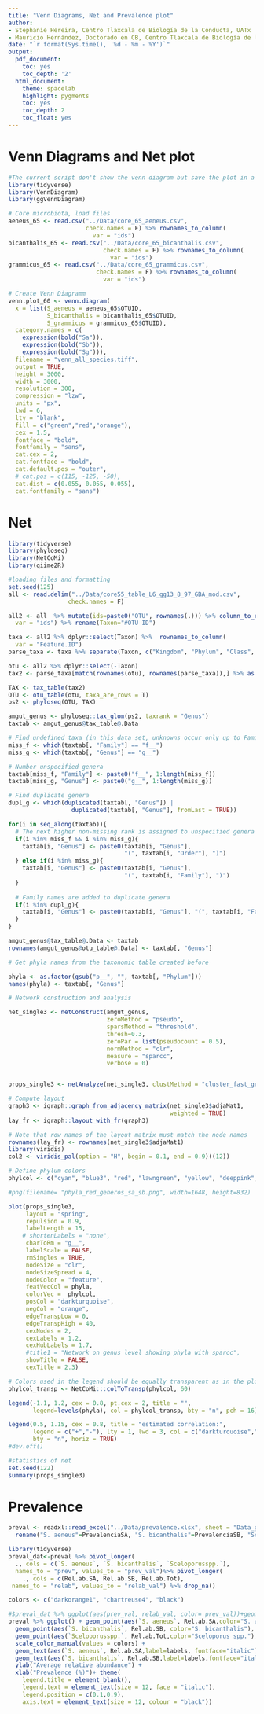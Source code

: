 ```yaml
---
title: "Venn Diagrams, Net and Prevalence plot"
author:
- Stephanie Hereira, Centro Tlaxcala de Biología de la Conducta, UATx
- Mauricio Hernández, Doctorado en CB, Centro Tlaxcala de Biología de la Conducta, UATx
date: "`r format(Sys.time(), '%d - %m - %Y')`"
output:
  pdf_document:
    toc: yes
    toc_depth: '2'
  html_document:
    theme: spacelab
    highlight: pygments
    toc: yes
    toc_depth: 2
    toc_float: yes
---
```



# Venn Diagrams and Net plot

```r
#The current script don't show the venn diagram but save the plot in a .tiff file
library(tidyverse)
library(VennDiagram)
library(ggVennDiagram)

# Core microbiota, load files
aeneus_65 <- read.csv("../Data/core_65_aeneus.csv",
                      check.names = F) %>% rownames_to_column(
                        var = "ids")
bicanthalis_65 <- read.csv("../Data/core_65_bicanthalis.csv",
                           check.names = F) %>% rownames_to_column(
                             var = "ids") 
grammicus_65 <- read.csv("../Data/core_65_grammicus.csv",
                         check.names = F) %>% rownames_to_column(
                           var = "ids")

# Create Venn Diagramm
venn.plot_60 <- venn.diagram(
  x = list(S_aeneus = aeneus_65$OTUID,
           S_bicanthalis = bicanthalis_65$OTUID,
           S_grammicus = grammicus_65$OTUID),
  category.names = c(
    expression(bold("Sa")),
    expression(bold("Sb")),
    expression(bold("Sg"))),
  filename = "venn_all_species.tiff",
  output = TRUE,
  height = 3000,
  width = 3000,
  resolution = 300,
  compression = "lzw",
  units = "px",
  lwd = 6,
  lty = "blank",
  fill = c("green","red","orange"),
  cex = 1.5,
  fontface = "bold",
  fontfamily = "sans",
  cat.cex = 2,
  cat.fontface = "bold",
  cat.default.pos = "outer",
  # cat.pos = c(115, -125, -50),
  cat.dist = c(0.055, 0.055, 0.055),
  cat.fontfamily = "sans")
```

# Net
```r
library(tidyverse)
library(phyloseq)
library(NetCoMi)
library(qiime2R)

#loading files and formatting
set.seed(125)
all <- read.delim("../Data/core55_table_L6_gg13_8_97_GBA_mod.csv", 
                 check.names = F)

all2 <- all  %>% mutate(ids=paste0("OTU", rownames(.))) %>% column_to_rownames(
  var = "ids") %>% rename(Taxon="#OTU ID")

taxa <- all2 %>% dplyr::select(Taxon) %>%  rownames_to_column(
  var = "Feature.ID")
parse_taxa <- taxa %>% separate(Taxon, c("Kingdom", "Phylum", "Class", "Order", "Family", "Genus"), sep = ";") %>% column_to_rownames(var = "Feature.ID")

otu <- all2 %>% dplyr::select(-Taxon)
tax2 <- parse_taxa[match(rownames(otu), rownames(parse_taxa)),] %>% as.matrix()

TAX <- tax_table(tax2)
OTU <- otu_table(otu, taxa_are_rows = T)
ps2 <- phyloseq(OTU, TAX)

amgut_genus <- phyloseq::tax_glom(ps2, taxrank = "Genus")
taxtab <- amgut_genus@tax_table@.Data

# Find undefined taxa (in this data set, unknowns occur only up to Family)
miss_f <- which(taxtab[, "Family"] == "f__")
miss_g <- which(taxtab[, "Genus"] == "g__")

# Number unspecified genera
taxtab[miss_f, "Family"] <- paste0("f__", 1:length(miss_f))
taxtab[miss_g, "Genus"] <- paste0("g__", 1:length(miss_g))

# Find duplicate genera
dupl_g <- which(duplicated(taxtab[, "Genus"]) |
                  duplicated(taxtab[, "Genus"], fromLast = TRUE))

for(i in seq_along(taxtab)){
  # The next higher non-missing rank is assigned to unspecified genera
  if(i %in% miss_f && i %in% miss_g){
    taxtab[i, "Genus"] <- paste0(taxtab[i, "Genus"], 
                                 "(", taxtab[i, "Order"], ")")
  } else if(i %in% miss_g){
    taxtab[i, "Genus"] <- paste0(taxtab[i, "Genus"],
                                 "(", taxtab[i, "Family"], ")")
  }
  
  # Family names are added to duplicate genera
  if(i %in% dupl_g){
    taxtab[i, "Genus"] <- paste0(taxtab[i, "Genus"], "(", taxtab[i, "Family"], ")")
  }
}

amgut_genus@tax_table@.Data <- taxtab
rownames(amgut_genus@otu_table@.Data) <- taxtab[, "Genus"]

# Get phyla names from the taxonomic table created before

phyla <- as.factor(gsub("p__", "", taxtab[, "Phylum"]))
names(phyla) <- taxtab[, "Genus"]

# Network construction and analysis

net_single3 <- netConstruct(amgut_genus, 
                            zeroMethod = "pseudo",
                            sparsMethod = "threshold",
                            thresh=0.3,
                            zeroPar = list(pseudocount = 0.5),
                            normMethod = "clr",
                            measure = "sparcc",
                            verbose = 0)


props_single3 <- netAnalyze(net_single3, clustMethod = "cluster_fast_greedy")

# Compute layout
graph3 <- igraph::graph_from_adjacency_matrix(net_single3$adjaMat1, 
                                              weighted = TRUE)
lay_fr <- igraph::layout_with_fr(graph3)

# Note that row names of the layout matrix must match the node names
rownames(lay_fr) <- rownames(net_single3$adjaMat1)
library(viridis)
col2 <- viridis_pal(option = "H", begin = 0.1, end = 0.9)((12))

# Define phylum colors
phylcol <- c("cyan", "blue3", "red", "lawngreen", "yellow", "deeppink","green")

#png(filename= "phyla_red_generos_sa_sb.png", width=1648, height=832)

plot(props_single3,
     layout = "spring",
     repulsion = 0.9,
     labelLength = 15,
    # shortenLabels = "none",
     charToRm = "g__",
     labelScale = FALSE,
     rmSingles = TRUE,
     nodeSize = "clr",
     nodeSizeSpread = 4,
     nodeColor = "feature", 
     featVecCol = phyla, 
     colorVec =  phylcol,
     posCol = "darkturquoise", 
     negCol = "orange",
     edgeTranspLow = 0,
     edgeTranspHigh = 40,
     cexNodes = 2,
     cexLabels = 1.2,
     cexHubLabels = 1.7,
     #title1 = "Network on genus level showing phyla with sparcc", 
     showTitle = FALSE,
     cexTitle = 2.3)

# Colors used in the legend should be equally transparent as in the plot
phylcol_transp <- NetCoMi:::colToTransp(phylcol, 60)

legend(-1.1, 1.2, cex = 0.8, pt.cex = 2, title = "", 
       legend=levels(phyla), col = phylcol_transp, bty = "n", pch = 16) 

legend(0.5, 1.15, cex = 0.8, title = "estimated correlation:",
       legend = c("+","-"), lty = 1, lwd = 3, col = c("darkturquoise","orange"), 
       bty = "n", horiz = TRUE)
#dev.off()

#statistics of net
set.seed(122)
summary(props_single3)

```


#  Prevalence

```r
preval <- readxl::read_excel("../Data/prevalence.xlsx", sheet = "Data_graphic2022") %>% 
  rename("S. aeneus"=PrevalenciaSA, "S. bicanthalis"=PrevalenciaSB, "Sceloporusspp."=PrevalenciaTot)

library(tidyverse)
preval_dat<-preval %>% pivot_longer(
  ., cols = c(`S. aeneus`, `S. bicanthalis`, `Sceloporusspp.`), 
  names_to = "prev", values_to = "prev_val")%>% pivot_longer(
    ., cols = c(Rel.ab.SA, Rel.ab.SB, Rel.ab.Tot), 
 names_to = "relab", values_to = "relab_val") %>% drop_na()

colors <- c("darkorange1", "chartreuse4", "black")

#$preval_dat %>% ggplot(aes(prev_val, relab_val, color= prev_val))+geom_point()
preval %>% ggplot() + geom_point(aes(`S. aeneus`, Rel.ab.SA,color="S. aeneus"), size=3) +
  geom_point(aes(`S. bicanthalis`, Rel.ab.SB, color="S. bicanthalis"), size=3) +
  geom_point(aes(`Sceloporusspp.`, Rel.ab.Tot,color="Sceloporus spp."), size=3) +
  scale_color_manual(values = colors) +
  geom_text(aes(`S. aeneus`, Rel.ab.SA,label=labels, fontface="italic")) +
  geom_text(aes(`S. bicanthalis`, Rel.ab.SB,label=labels,fontface="italic")) +
  ylab("Average relative abundance") +
  xlab("Prevalence (%)")+ theme(
    legend.title = element_blank(),
    legend.text = element_text(size = 12, face = "italic"),
    legend.position = c(0.1,0.9),
    axis.text = element_text(size = 12, colour = "black"))

```


